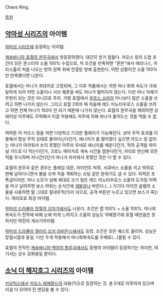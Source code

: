 Chaos Ring.

[[목차]]

== [[악마성 시리즈]]의 아이템 ==
[[악마성 시리즈]]에 등장하는 아이템.

[[캐슬바니아 효월의 원무곡]]에서 첫등장하였다. 대단히 얻기 힘들다. 카오스 링의 드랍 조건이 모든 몬스터의 소울 100% 수집으로, 저 조건을 만족하면 "혼돈"에서 에리나스, 아라스톨이 처음 나오는 방의 왼쪽 위에 연결된 방에 출현한다. 어떤 상황이건 소울 100%만 만족했다면 나온다. 

효월에서는 마나가 최대치로 고정되며, 그 이후 작품에서는 끼면 마나 회복 속도가 극에 달하게 되어 어떤 소울이나 서브 웨폰을 써도 마나가 떨어지지 않는다. 다만 마나 자체가 무한이 되는 것은 아니므로 주의. 가령 효월에서 [[쿠르스 소마]]의 마나보다 많은 소울을 쓰려고 하면 나가지 않는다. 그리고 효월 2회차 때 처음에 레드 미노타우로스 소울을 쓰려고 하면 전체 마나가 150이 안 되기 때문에 나가지 않는다. 효월의 원무곡을 제외하면 상태이상 저주에도 무력해서 이걸 착용해도 저주에 의해 마나가 줄어드는 것을 막을 수 없다.

여하튼 이 카오스 링을 끼면 다양하고 기괴한 플레이가 가능해진다. 쿄마 무적 효과를 이용해서 항상 무적 상태로 돌아다닌다던가, 에너지가 좀 떨어졌다 싶으면 카오스 링 없이는 마나가 아까워서 쓰지 못했던 아루라 우네로 에너지를 채운다던가, 적의 공격을 파이널 가드로 다 막는다던가, 크로노 메이지로 계속 시간을 멈춘다던가, 카리로 변신해 모든 적을 무시하며 지나간다던가 마나가 아까워서 못했던 짓은 다 할 수 있다.

효월의 원무곡 같은 경우는 플레임 데몬, 자이언트 박쥐, 서큐버스 소울을 끼고 박쥐로 변해 날아다니면서 불을 쏘며 적을 격퇴하는 슈팅 같은 분위기도 낼 수 있다. 위력은 초특급이지만, 마나 소모가 심해 제대로 쓰기 힘든 레드 미노타우로스 소울의 도끼질 어택을 마구 날려주면 보스 따위는 순식간에 [[개발살]]나 버린다.(…) 거기다 아이언 골렘의 소울을 사용하면 말 그대로 절대무적(!!)이 되므로, 공격 버튼만 누르고 있으면 보스가 죽는다. 여러모로 최강 아이템.

[[악마성 드라큘라 창월의 십자가]]에서도 나온다. 조건은 맵 100% + 소울 100%. 마나회복속도가 전작에 비해 눈에 띄게 느려지고 소울의 성능도 약해졌기에 효월 때만큼은 못하지만 여전히 개사기아이템.  

[[악마성 드라큘라 갤러리 오브 라비린스]]에서도 등장. 조건은 모든 퀘스트 클리어. 성능은 창월시절과 동일. 다만 두개 착용해서 마나회복속도를 두배로(...)올릴 수 있다.

효월의 전작인 [[캐슬바니아 백야의 협주곡]]에서도 동명의 아이템이 등장하기는 하지만, 여기서는 성수 강화용일 뿐이다.

== [[소닉 더 헤지호그 시리즈]]의 아이템 ==
[[카오틱스]]에서 [[카오스 에메랄드]]의 대용(?)으로 등장하는 것. 총 5개로 이루어져 있으며 이걸 다 모아야 진 엔딩을 볼 수 있다.
